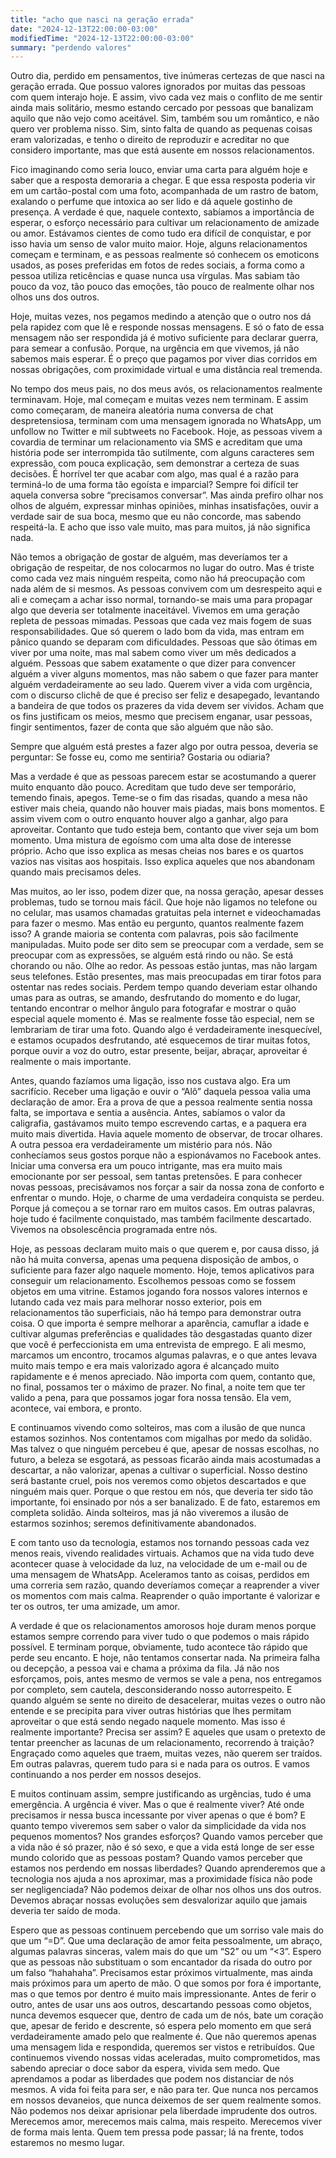```yaml
---
title: "acho que nasci na geração errada"
date: "2024-12-13T22:00:00-03:00"
modifiedTime: "2024-12-13T22:00:00-03:00"
summary: "perdendo valores"
---
```


Outro dia, perdido em pensamentos, tive inúmeras certezas de que nasci na geração errada. Que possuo valores ignorados por muitas das pessoas com quem interajo hoje. E assim, vivo cada vez mais o conflito de me sentir ainda mais solitário, mesmo estando cercado por pessoas que banalizam aquilo que não vejo como aceitável. Sim, também sou um romântico, e não quero ver problema nisso. Sim, sinto falta de quando as pequenas coisas eram valorizadas, e tenho o direito de reproduzir e acreditar no que considero importante, mas que está ausente em nossos relacionamentos.

Fico imaginando como seria louco, enviar uma carta para alguém hoje e saber que a resposta demoraria a chegar. E que essa resposta poderia vir em um cartão-postal com uma foto, acompanhada de um rastro de batom, exalando o perfume que intoxica ao ser lido e dá aquele gostinho de presença. A verdade é que, naquele contexto, sabíamos a importância de esperar, o esforço necessário para cultivar um relacionamento de amizade ou amor. Estávamos cientes de como tudo era difícil de conquistar, e por isso havia um senso de valor muito maior. Hoje, alguns relacionamentos começam e terminam, e as pessoas realmente só conhecem os emoticons usados, as poses preferidas em fotos de redes sociais, a forma como a pessoa utiliza reticências e quase nunca usa vírgulas. Mas sabiam tão pouco da voz, tão pouco das emoções, tão pouco de realmente olhar nos olhos uns dos outros.

Hoje, muitas vezes, nos pegamos medindo a atenção que o outro nos dá pela rapidez com que lê e responde nossas mensagens. E só o fato de essa mensagem não ser respondida já é motivo suficiente para declarar guerra, para semear a confusão. Porque, na urgência em que vivemos, já não sabemos mais esperar. É o preço que pagamos por viver dias corridos em nossas obrigações, com proximidade virtual e uma distância real tremenda.

No tempo dos meus pais, no dos meus avós, os relacionamentos realmente terminavam. Hoje, mal começam e muitas vezes nem terminam. E assim como começaram, de maneira aleatória numa conversa de chat despretensiosa, terminam com uma mensagem ignorada no WhatsApp, um unfollow no Twitter e mil subtweets no Facebook. Hoje, as pessoas vivem a covardia de terminar um relacionamento via SMS e acreditam que uma história pode ser interrompida tão sutilmente, com alguns caracteres sem expressão, com pouca explicação, sem demonstrar a certeza de suas decisões. É horrível ter que acabar com algo, mas qual é a razão para terminá-lo de uma forma tão egoísta e imparcial? Sempre foi difícil ter aquela conversa sobre “precisamos conversar”. Mas ainda prefiro olhar nos olhos de alguém, expressar minhas opiniões, minhas insatisfações, ouvir a verdade sair de sua boca, mesmo que eu não concorde, mas sabendo respeitá-la. E acho que isso vale muito, mas para muitos, já não significa nada.

Não temos a obrigação de gostar de alguém, mas deveríamos ter a obrigação de respeitar, de nos colocarmos no lugar do outro. Mas é triste como cada vez mais ninguém respeita, como não há preocupação com nada além de si mesmos. As pessoas convivem com um desrespeito aqui e ali e começam a achar isso normal, tornando-se mais uma para propagar algo que deveria ser totalmente inaceitável. Vivemos em uma geração repleta de pessoas mimadas. Pessoas que cada vez mais fogem de suas responsabilidades. Que só querem o lado bom da vida, mas entram em pânico quando se deparam com dificuldades. Pessoas que são ótimas em viver por uma noite, mas mal sabem como viver um mês dedicados a alguém. Pessoas que sabem exatamente o que dizer para convencer alguém a viver alguns momentos, mas não sabem o que fazer para manter alguém verdadeiramente ao seu lado. Querem viver a vida com urgência, com o discurso clichê de que é preciso ser feliz e desapegado, levantando a bandeira de que todos os prazeres da vida devem ser vividos. Acham que os fins justificam os meios, mesmo que precisem enganar, usar pessoas, fingir sentimentos, fazer de conta que são alguém que não são.

Sempre que alguém está prestes a fazer algo por outra pessoa, deveria se perguntar: Se fosse eu, como me sentiria? Gostaria ou odiaria?

Mas a verdade é que as pessoas parecem estar se acostumando a querer muito enquanto dão pouco. Acreditam que tudo deve ser temporário, temendo finais, apegos. Teme-se o fim das risadas, quando a mesa não estiver mais cheia, quando não houver mais piadas, mais bons momentos. E assim vivem com o outro enquanto houver algo a ganhar, algo para aproveitar. Contanto que tudo esteja bem, contanto que viver seja um bom momento. Uma mistura de egoísmo com uma alta dose de interesse próprio. Acho que isso explica as mesas cheias nos bares e os quartos vazios nas visitas aos hospitais. Isso explica aqueles que nos abandonam quando mais precisamos deles.

Mas muitos, ao ler isso, podem dizer que, na nossa geração, apesar desses problemas, tudo se tornou mais fácil. Que hoje não ligamos no telefone ou no celular, mas usamos chamadas gratuitas pela internet e videochamadas para fazer o mesmo. Mas então eu pergunto, quantos realmente fazem isso? A grande maioria se contenta com palavras, pois são facilmente manipuladas. Muito pode ser dito sem se preocupar com a verdade, sem se preocupar com as expressões, se alguém está rindo ou não. Se está chorando ou não. Olhe ao redor. As pessoas estão juntas, mas não largam seus telefones. Estão presentes, mas mais preocupadas em tirar fotos para ostentar nas redes sociais. Perdem tempo quando deveriam estar olhando umas para as outras, se amando, desfrutando do momento e do lugar, tentando encontrar o melhor ângulo para fotografar e mostrar o quão especial aquele momento é. Mas se realmente fosse tão especial, nem se lembrariam de tirar uma foto. Quando algo é verdadeiramente inesquecível, e estamos ocupados desfrutando, até esquecemos de tirar muitas fotos, porque ouvir a voz do outro, estar presente, beijar, abraçar, aproveitar é realmente o mais importante.

Antes, quando fazíamos uma ligação, isso nos custava algo. Era um sacrifício. Receber uma ligação e ouvir o “Alô” daquela pessoa valia uma declaração de amor. Era a prova de que a pessoa realmente sentia nossa falta, se importava e sentia a ausência. Antes, sabíamos o valor da caligrafia, gastávamos muito tempo escrevendo cartas, e a paquera era muito mais divertida. Havia aquele momento de observar, de trocar olhares. A outra pessoa era verdadeiramente um mistério para nós. Não conhecíamos seus gostos porque não a espionávamos no Facebook antes. Iniciar uma conversa era um pouco intrigante, mas era muito mais emocionante por ser pessoal, sem tantas pretensões. E para conhecer novas pessoas, precisávamos nos forçar a sair da nossa zona de conforto e enfrentar o mundo. Hoje, o charme de uma verdadeira conquista se perdeu. Porque já começou a se tornar raro em muitos casos. Em outras palavras, hoje tudo é facilmente conquistado, mas também facilmente descartado. Vivemos na obsolescência programada entre nós.

Hoje, as pessoas declaram muito mais o que querem e, por causa disso, já não há muita conversa, apenas uma pequena disposição de ambos, o suficiente para fazer algo naquele momento. Hoje, temos aplicativos para conseguir um relacionamento. Escolhemos pessoas como se fossem objetos em uma vitrine. Estamos jogando fora nossos valores internos e lutando cada vez mais para melhorar nosso exterior, pois em relacionamentos tão superficiais, não há tempo para demonstrar outra coisa. O que importa é sempre melhorar a aparência, camuflar a idade e cultivar algumas preferências e qualidades tão desgastadas quanto dizer que você é perfeccionista em uma entrevista de emprego. E ali mesmo, marcamos um encontro, trocamos algumas palavras, e o que antes levava muito mais tempo e era mais valorizado agora é alcançado muito rapidamente e é menos apreciado. Não importa com quem, contanto que, no final, possamos ter o máximo de prazer. No final, a noite tem que ter valido a pena, para que possamos jogar fora nossa tensão. Ela vem, acontece, vai embora, e pronto.

E continuamos vivendo como solteiros, mas com a ilusão de que nunca estamos sozinhos. Nos contentamos com migalhas por medo da solidão. Mas talvez o que ninguém percebeu é que, apesar de nossas escolhas, no futuro, a beleza se esgotará, as pessoas ficarão ainda mais acostumadas a descartar, a não valorizar, apenas a cultivar o superficial. Nosso destino será bastante cruel, pois nos veremos como objetos descartados e que ninguém mais quer. Porque o que restou em nós, que deveria ter sido tão importante, foi ensinado por nós a ser banalizado. E de fato, estaremos em completa solidão. Ainda solteiros, mas já não viveremos a ilusão de estarmos sozinhos; seremos definitivamente abandonados.

E com tanto uso da tecnologia, estamos nos tornando pessoas cada vez menos reais, vivendo realidades virtuais. Achamos que na vida tudo deve acontecer quase à velocidade da luz, na velocidade de um e-mail ou de uma mensagem de WhatsApp. Aceleramos tanto as coisas, perdidos em uma correria sem razão, quando deveríamos começar a reaprender a viver os momentos com mais calma. Reaprender o quão importante é valorizar e ter os outros, ter uma amizade, um amor.

A verdade é que os relacionamentos amorosos hoje duram menos porque estamos sempre correndo para viver tudo o que podemos o mais rápido possível. E terminam porque, obviamente, tudo acontece tão rápido que perde seu encanto. E hoje, não tentamos consertar nada. Na primeira falha ou decepção, a pessoa vai e chama a próxima da fila. Já não nos esforçamos, pois, antes mesmo de vermos se vale a pena, nos entregamos por completo, sem cautela, desconsiderando nosso autorrespeito. E quando alguém se sente no direito de desacelerar, muitas vezes o outro não entende e se precipita para viver outras histórias que lhes permitam aproveitar o que está sendo negado naquele momento. Mas isso é realmente importante? Precisa ser assim? E aqueles que usam o pretexto de tentar preencher as lacunas de um relacionamento, recorrendo à traição? Engraçado como aqueles que traem, muitas vezes, não querem ser traídos. Em outras palavras, querem tudo para si e nada para os outros. E vamos continuando a nos perder em nossos desejos.

E muitos continuam assim, sempre justificando as urgências, tudo é uma emergência. A urgência é viver. Mas o que é realmente viver? Até onde precisamos ir nessa busca incessante por viver apenas o que é bom? E quanto tempo viveremos sem saber o valor da simplicidade da vida nos pequenos momentos? Nos grandes esforços? Quando vamos perceber que a vida não é só prazer, não é só sexo, e que a vida está longe de ser esse mundo colorido que as pessoas postam? Quando vamos perceber que estamos nos perdendo em nossas liberdades? Quando aprenderemos que a tecnologia nos ajuda a nos aproximar, mas a proximidade física não pode ser negligenciada? Não podemos deixar de olhar nos olhos uns dos outros. Devemos abraçar nossas evoluções sem desvalorizar aquilo que jamais deveria ter saído de moda.

Espero que as pessoas continuem percebendo que um sorriso vale mais do que um “=D”. Que uma declaração de amor feita pessoalmente, um abraço, algumas palavras sinceras, valem mais do que um “S2” ou um “&lt;3”. Espero que as pessoas não substituam o som encantador da risada do outro por um falso “hahahaha”. Precisamos estar próximos virtualmente, mas ainda mais próximos para um aperto de mão. O que somos por fora é importante, mas o que temos por dentro é muito mais impressionante. Antes de ferir o outro, antes de usar uns aos outros, descartando pessoas como objetos, nunca devemos esquecer que, dentro de cada um de nós, bate um coração que, apesar de ferido e descrente, só espera pelo momento em que será verdadeiramente amado pelo que realmente é. Que não queremos apenas uma mensagem lida e respondida, queremos ser vistos e retribuídos. Que continuemos vivendo nossas vidas aceleradas, muito comprometidos, mas sabendo apreciar o doce sabor da espera, vivida sem medo. Que aprendamos a podar as liberdades que podem nos distanciar de nós mesmos. A vida foi feita para ser, e não para ter. Que nunca nos percamos em nossos devaneios, que nunca deixemos de ser quem realmente somos. Não podemos nos deixar aprisionar pela liberdade imprudente dos outros. Merecemos amor, merecemos mais calma, mais respeito. Merecemos viver de forma mais lenta. Quem tem pressa pode passar; lá na frente, todos estaremos no mesmo lugar.
